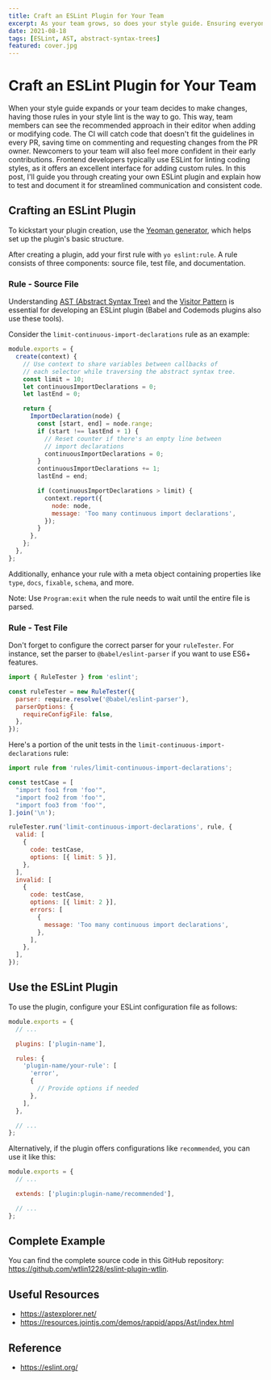 ```yaml
---
title: Craft an ESLint Plugin for Your Team
excerpt: As your team grows, so does your style guide. Ensuring everyone adheres to it, especially newcomers, can be a challenge. That's where ESLint comes in! Learn how to create a custom ESLint plugin to maintain consistency in your codebase.
date: 2021-08-18
tags: [ESLint, AST, abstract-syntax-trees]
featured: cover.jpg
---
```


# Craft an ESLint Plugin for Your Team

When your style guide expands or your team decides to make changes, having those rules in your style lint is the way to go. This way, team members can see the recommended approach in their editor when adding or modifying code. The CI will catch code that doesn't fit the guidelines in every PR, saving time on commenting and requesting changes from the PR owner. Newcomers to your team will also feel more confident in their early contributions. Frontend developers typically use ESLint for linting coding styles, as it offers an excellent interface for adding custom rules. In this post, I'll guide you through creating your own ESLint plugin and explain how to test and document it for streamlined communication and consistent code.

## Crafting an ESLint Plugin

To kickstart your plugin creation, use the [Yeoman generator](https://www.npmjs.com/package/generator-eslint), which helps set up the plugin's basic structure.

After creating a plugin, add your first rule with `yo eslint:rule`. A rule consists of three components: source file, test file, and documentation.

### Rule - Source File

Understanding [AST (Abstract Syntax Tree)](https://en.wikipedia.org/wiki/Abstract_syntax_tree) and the [Visitor Pattern](https://en.wikipedia.org/wiki/Visitor_pattern) is essential for developing an ESLint plugin (Babel and Codemods plugins also use these tools).

Consider the `limit-continuous-import-declarations` rule as an example:

```js
module.exports = {
  create(context) {
    // Use context to share variables between callbacks of
    // each selector while traversing the abstract syntax tree.
    const limit = 10;
    let continuousImportDeclarations = 0;
    let lastEnd = 0;

    return {
      ImportDeclaration(node) {
        const [start, end] = node.range;
        if (start !== lastEnd + 1) {
          // Reset counter if there's an empty line between
          // import declarations
          continuousImportDeclarations = 0;
        }
        continuousImportDeclarations += 1;
        lastEnd = end;

        if (continuousImportDeclarations > limit) {
          context.report({
            node: node,
            message: 'Too many continuous import declarations',
          });
        }
      },
    };
  },
};
```

Additionally, enhance your rule with a meta object containing properties like `type`, `docs`, `fixable`, `schema`, and more.

Note: Use `Program:exit` when the rule needs to wait until the entire file is parsed.

### Rule - Test File

Don't forget to configure the correct parser for your `ruleTester`. For instance, set the parser to `@babel/eslint-parser` if you want to use ES6+ features.

```js
import { RuleTester } from 'eslint';

const ruleTester = new RuleTester({
  parser: require.resolve('@babel/eslint-parser'),
  parserOptions: {
    requireConfigFile: false,
  },
});
```

Here's a portion of the unit tests in the `limit-continuous-import-declarations` rule:

```js
import rule from 'rules/limit-continuous-import-declarations';

const testCase = [
  "import foo1 from 'foo'",
  "import foo2 from 'foo'",
  "import foo3 from 'foo'",
].join('\n');

ruleTester.run('limit-continuous-import-declarations', rule, {
  valid: [
    {
      code: testCase,
      options: [{ limit: 5 }],
    },
  ],
  invalid: [
    {
      code: testCase,
      options: [{ limit: 2 }],
      errors: [
        {
          message: 'Too many continuous import declarations',
        },
      ],
    },
  ],
});
```

## Use the ESLint Plugin

To use the plugin, configure your ESLint configuration file as follows:

```js
module.exports = {
  // ...

  plugins: ['plugin-name'],

  rules: {
    'plugin-name/your-rule': [
      'error',
      {
        // Provide options if needed
      },
    ],
  },

  // ...
};
```

Alternatively, if the plugin offers configurations like `recommended`, you can use it like this:

```js
module.exports = {
  // ...

  extends: ['plugin:plugin-name/recommended'],

  // ...
};
```

## Complete Example

You can find the complete source code in this GitHub repository: https://github.com/wtlin1228/eslint-plugin-wtlin.

## Useful Resources

- https://astexplorer.net/
- https://resources.jointjs.com/demos/rappid/apps/Ast/index.html

## Reference

- https://eslint.org/
